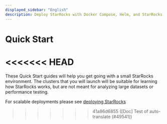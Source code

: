 ```yaml
---
displayed_sidebar: "English"
description: Deploy StarRocks with Docker Compose, Helm, and StarRocks Operator
---
```


# Quick Start

<<<<<<< HEAD
=======
These Quick Start guides will help you get going with a small StarRocks environment. The clusters that you will launch will be suitable for learning how StarRocks works, but are not meant for analyzing large datasets or performance testing.

For scalable deployments please see [deploying StarRocks](../deployment/deployment_overview.md)

>>>>>>> 41a86d6855 ([Doc] Test of auto-translate (#49541))

<DocCardList />
